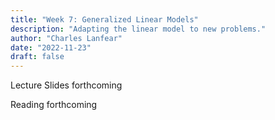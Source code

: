 ```yaml
---
title: "Week 7: Generalized Linear Models"
description: "Adapting the linear model to new problems."
author: "Charles Lanfear"
date: "2022-11-23"
draft: false
---
```


Lecture Slides forthcoming

Reading forthcoming